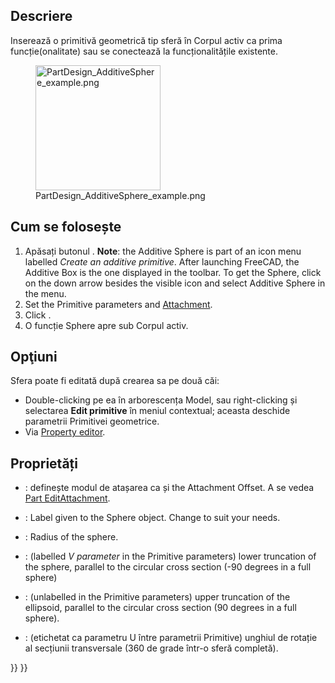 <languages/>

{{Docnav
|[[PartDesign_AdditiveCylinder|Additive cylinder]]
|[[PartDesign_AdditiveCone|Additive cone]]
|[[PartDesign_Workbench|PartDesign]]
|IconL=PartDesign_AdditiveCylinder.svg
|IconR=PartDesign_AdditiveCone.svg
|IconC=Workbench_PartDesign.svg
}}

<div class="mw-translate-fuzzy">
{{GuiCommand|Name=PartDesign AdditiveSphere|Workbenches=[[PartDesign Workbench|PartDesign]]|MenuLocation=Part Design → Create an additive primitive → Additive Sphere|Shortcut=None|SeeAlso=[[PartDesign CompPrimitiveAdditive]]}}
</div>

==Descriere==

Inserează o primitivă geometrică tip sferă în Corpul activ ca prima funcție(onalitate) sau se conectează la funcționalitățile  existente.

[[File:PartDesign_AdditiveSphere_example.png|200px]]

<div class="mw-translate-fuzzy">
== Cum se folosește ==
</div>

<div class="mw-translate-fuzzy">
# Apăsați butonul {{KEY|[[Image:PartDesign AdditiveSphere.png|24px]] '''Additive Sphere'''}}. '''Note''': the Additive Sphere is part of an icon menu labelled ''Create an additive primitive''. After launching FreeCAD, the Additive Box is the one displayed in the toolbar. To get the Sphere, click on the down arrow besides the visible icon and select Additive Sphere in the menu.
# Set the Primitive parameters and [[Part_EditAttachment|Attachment]].
# Click {{KEY|OK}}.
# O funcție Sphere apre sub Corpul activ.
</div>

== Opţiuni ==

<div class="mw-translate-fuzzy">
Sfera poate fi editată după crearea sa pe două căi:
* Double-clicking pe ea în arborescența Model, sau right-clicking și selectarea '''Edit primitive''' în meniul contextual; aceasta deschide parametrii Primitivei geometrice.
* Via [[Property editor]].
</div>

==Proprietăți==

<div class="mw-translate-fuzzy">
* {{PropertyData|Attachment}}: definește modul de atașarea ca și the Attachment Offset. A se vedea [[Part EditAttachment]].
* {{PropertyData|Label}}: Label given to the Sphere object. Change to suit your needs.
* {{PropertyData|Radius}}: Radius of the sphere.
* {{PropertyData|Angle1}}: (labelled ''V parameter'' in the Primitive parameters) lower truncation of the sphere, parallel to the circular cross section (-90 degrees in a full sphere)
* {{PropertyData|Angle2}}: (unlabelled in the Primitive parameters) upper truncation of the ellipsoid, parallel to the circular cross section (90 degrees in a full sphere).
* {{PropertyData|Angle3}}: (etichetat ca parametru U între parametrii Primitive) unghiul de rotație al secțiunii transversale (360 de grade într-o sferă completă).
</div>


{{Docnav
|[[PartDesign_AdditiveCylinder|Additive cylinder]]
|[[PartDesign_AdditiveCone|Additive cone]]
|[[PartDesign_Workbench|PartDesign]]
|IconL=PartDesign_AdditiveCylinder.svg
|IconR=PartDesign_AdditiveCone.svg
|IconC=Workbench_PartDesign.svg
}}

{{PartDesign_Tools_navi{{#translation:}}}}
{{Userdocnavi{{#translation:}}}}